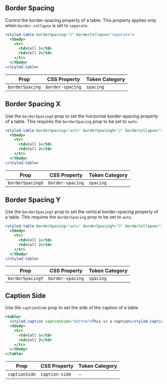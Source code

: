 

<Meta title="Guides/Styling/Style Props/Tables" />

<DocsHeader title="Tables" />

## Border Spacing

Control the border-spacing property of a table. This property applies only when
`border-collapse` is set to `separate`.

```jsx
<styled.table borderSpacing="2" borderCollapse="separate">
  <tbody>
    <tr>
      <td>Cell 1</td>
      <td>Cell 2</td>
    </tr>
  </tbody>
</styled.table>
```

| Prop            | CSS Property     | Token Category |
| --------------- | ---------------- | -------------- |
| `borderSpacing` | `border-spacing` | `spacing`      |

## Border Spacing X

Use the `borderSpacingX` prop to set the horizontal border-spacing property of a
table. This requires the `borderSpacing` prop to be set to `auto`.

```jsx
<styled.table borderSpacing="auto" borderSpacingX="2" borderCollapse="separate">
  <tbody>
    <tr>
      <td>Cell 1</td>
      <td>Cell 2</td>
    </tr>
  </tbody>
</styled.table>
```

| Prop             | CSS Property     | Token Category |
| ---------------- | ---------------- | -------------- |
| `borderSpacingX` | `border-spacing` | `spacing`      |

## Border Spacing Y

Use the `borderSpacingY` prop to set the vertical border-spacing property of a
table. This requires the `borderSpacing` prop to be set to `auto`.

```jsx
<styled.table borderSpacing="auto" borderSpacingY="2" borderCollapse="separate">
  <tbody>
    <tr>
      <td>Cell 1</td>
      <td>Cell 2</td>
    </tr>
  </tbody>
</styled.table>
```

| Prop             | CSS Property     | Token Category |
| ---------------- | ---------------- | -------------- |
| `borderSpacingY` | `border-spacing` | `spacing`      |

## Caption Side

Use the `captionSide` prop to set the side of the caption of a table.

```jsx
<table>
  <styled.caption captionSide="bottom">This is a caption</styled.caption>
  <tbody>
    <tr>
      <td>Cell 1</td>
      <td>Cell 2</td>
    </tr>
  </tbody>
</table>
```

| Prop          | CSS Property   | Token Category |
| ------------- | -------------- | -------------- |
| `captionSide` | `caption-side` | -              |
